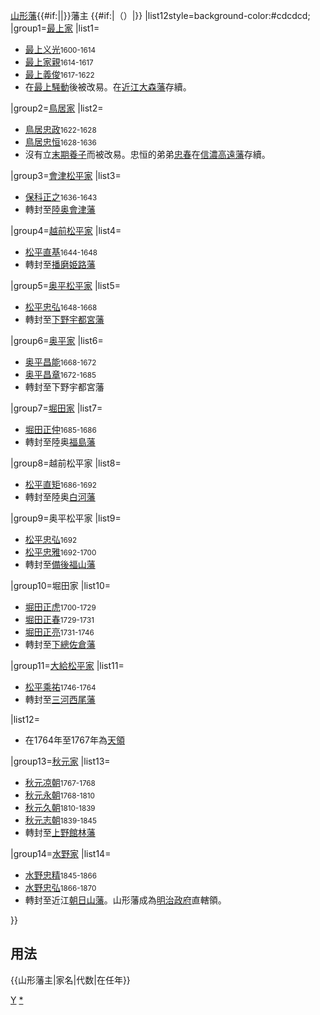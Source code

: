 {{Navbox
|bodyclass=hlist

|name=山形藩主
|title={{#if:{{{1|}}}|{{{1|}}}|}}[[山形藩]]{{#if:{{{2|}}}|{{{2|}}}|}}藩主 {{#if:{{{3|}}}|（{{{3|}}}）|}}
|list12style=background-color:#cdcdcd;
|group1=[[最上氏|最上家]]
|list1=
*[[最上义光]]<small>1600-1614</small>
*[[最上家親]]<small>1614-1617</small>
*[[最上義俊]]<small>1617-1622</small>
*在[[最上騒動]]後被改易。在[[近江國|近江]][[山形藩#大森藩|大森藩]]存續。
|group2=[[鳥居氏|鳥居家]]
|list2=
*[[鳥居忠政]]<small>1622-1628</small>
*[[鳥居忠恒]]<small>1628-1636</small>
*沒有立[[末期養子]]而被改易。忠恒的弟弟[[鳥居忠春|忠春]]在[[信濃國|信濃]][[高遠藩]]存續。
|group3=[[會津松平家]]
|list3=
*[[保科正之]]<small>1636-1643</small>
*轉封至[[陸奥國|陸奥]][[會津藩]]
|group4=[[越前松平家]]
|list4=
*[[松平直基]]<small>1644-1648</small>
*轉封至[[播磨國|播磨]][[姫路藩]]
|group5=[[奥平松平家]]
|list5=
*[[松平忠弘]]<small>1648-1668</small>
*轉封至[[下野國|下野]][[宇都宮藩]]
|group6=[[奥平氏|奥平家]]
|list6=
*[[奥平昌能]]<small>1668-1672</small>
*[[奥平昌章]]<small>1672-1685</small>
*轉封至下野宇都宮藩
|group7=[[堀田氏|堀田家]]
|list7=
*[[堀田正仲]]<small>1685-1686</small>
*轉封至陸奥[[福島藩]]
|group8=越前松平家
|list8=
*[[松平直矩]]<small>1686-1692</small>
*轉封至陸奥[[白河藩]]
|group9=奥平松平家
|list9=
*[[松平忠弘]]<small>1692</small>
*[[松平忠雅]]<small>1692-1700</small>
*轉封至[[備後國|備後]][[備後福山藩|福山藩]]
|group10=堀田家
|list10=
*[[堀田正虎]]<small>1700-1729</small>
*[[堀田正春]]<small>1729-1731</small>
*[[堀田正亮]]<small>1731-1746</small>
*轉封至[[下總國|下總]][[佐倉藩]]
|group11=[[大給松平家]]
|list11=
*[[松平乘祐]]<small>1746-1764</small>
*轉封至[[三河國|三河]][[西尾藩]]
|list12=
*在1764年至1767年為[[天領]]
|group13=[[秋元氏|秋元家]]
|list13=
*[[秋元凉朝]]<small>1767-1768</small>
*[[秋元永朝]]<small>1768-1810</small>
*[[秋元久朝]]<small>1810-1839</small>
*[[秋元志朝]]<small>1839-1845</small>
*轉封至[[上野國|上野]][[館林藩]]
|group14=[[水野氏|水野家]]
|list14=
*[[水野忠精]]<small>1845-1866</small>
*[[水野忠弘]]<small>1866-1870</small>
*轉封至近江[[山形藩#朝日山藩|朝日山藩]]。山形藩成為[[明治政府]]直轄領。
}}<noinclude>

==用法==
<nowiki>{{山形藩主|家名|代数|在任年}}</nowiki>
[[Category:歷代藩主模板|Y]]
[[Category:山形藩主|*]]
</noinclude>